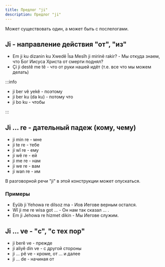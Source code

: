 ```yaml
---
title: Предлог "ji"
description: Предлог "ji"
---
```


Может существовать один, а может быть с послелогами.

## Ji - направление действия "от", "из"

- Em ji ku dizanin ku Xwedê Îsa Mesîh ji mirinê rakir? - Мы откуда знаем, что Бог Иисуса Христа от смерти поднял?
- Çi ji destê me tê - что от руки нашей идёт (т.е. все что мы можем делать)

:::info

- ji ber vê yekê - поэтому
- ji ber ku (da ku) - потому что
- ji bo ku - чтобы

:::

## Ji ... re - дательный падеж (кому, чему)

- ji min re - мне
- ji te re - тебе
- ji wî re - ему
- ji wê re - ей
- ji me re - нам
- ji we re - вам
- ji wan re - им

В разговорной речи "ji" в этой конструкции может опускаться.

### Примеры

- Eyûb ji Yehowa re dilsoz ma - Иов Иегове верным остался.
- Wî ji me re wisa got ... - Он нам так сказал ... .
- Em ji Jehowa re hizmet dikin - Мы Иегове служим.

## Ji ... ve - "с", "с тех пор"

- ji berê ve - прежде
- ji aliyê din ve - с другой стороны
- ji ... pê ve - кроме, от ... и далее
- ji ... de - начиная от
